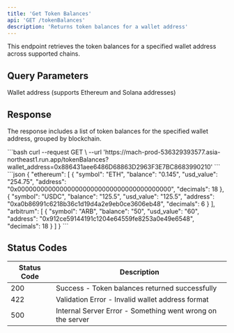 ```yaml
---
title: 'Get Token Balances'
api: 'GET /tokenBalances'
description: 'Returns token balances for a wallet address'
---
```


This endpoint retrieves the token balances for a specified wallet address across supported chains.

## Query Parameters

<ParamField query="wallet_address" type="string" required>
  Wallet address (supports Ethereum and Solana addresses)
</ParamField>

## Response

The response includes a list of token balances for the specified wallet address, grouped by blockchain.

<RequestExample>
```bash
curl --request GET \
  --url 'https://mach-prod-536329393577.asia-northeast1.run.app/tokenBalances?wallet_address=0x886431aee6486D68863D2963F3E7BC8683990210'
```
</RequestExample>

<ResponseExample>
```json
{
  "ethereum": [
    {
      "symbol": "ETH",
      "balance": "0.145",
      "usd_value": "254.75",
      "address": "0x0000000000000000000000000000000000000000",
      "decimals": 18
    },
    {
      "symbol": "USDC",
      "balance": "125.5",
      "usd_value": "125.5",
      "address": "0xa0b86991c6218b36c1d19d4a2e9eb0ce3606eb48",
      "decimals": 6
    }
  ],
  "arbitrum": [
    {
      "symbol": "ARB",
      "balance": "50",
      "usd_value": "60",
      "address": "0x912ce59144191c1204e64559fe8253a0e49e6548",
      "decimals": 18
    }
  ]
}
```
</ResponseExample>

## Status Codes

| Status Code | Description |
|-------------|-------------|
| 200 | Success - Token balances returned successfully |
| 422 | Validation Error - Invalid wallet address format |
| 500 | Internal Server Error - Something went wrong on the server |

